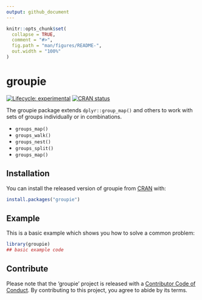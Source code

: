 ```yaml
---
output: github_document
---
```


<!-- README.md is generated from README.Rmd. Please edit that file -->

```r
knitr::opts_chunk$set(
  collapse = TRUE,
  comment = "#>",
  fig.path = "man/figures/README-",
  out.width = "100%"
)
```
# groupie

<!-- badges: start -->
[![Lifecycle: experimental](https://img.shields.io/badge/lifecycle-experimental-orange.svg)](https://www.tidyverse.org/lifecycle/#experimental)
[![CRAN status](https://www.r-pkg.org/badges/version/groupie)](https://cran.r-project.org/package=groupie)
<!-- badges: end -->

The groupie package extends `dplyr::group_map()` and others to work with sets of
groups individually or in combinations.

* `groups_map()`
* `groups_walk()`
* `groups_nest()`
* `groups_split()`
* `groups_map()`

## Installation

You can install the released version of groupie from [CRAN](https://CRAN.R-project.org) with:

``` r
install.packages("groupie")
```

## Example

This is a basic example which shows you how to solve a common problem:

```r
library(groupie)
## basic example code
```

## Contribute

Please note that the 'groupie' project is released with a
[Contributor Code of Conduct](.github/CODE_OF_CONDUCT.md).
By contributing to this project, you agree to abide by its terms.
